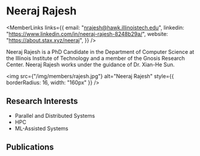 
# Neeraj Rajesh

<div style={{display: 'flex', flexDirection: 'row'}}>

<div style={{flex: 1, display: 'flex', flexDirection: 'column'}}>

<MemberLinks
  links={{
    email: "nrajesh@hawk.illinoistech.edu",
    linkedin: "https://www.linkedin.com/in/neeraj-rajesh-8248b29a/",
    website: "https://about.stax.xyz/neeraj",
  }}
/>

Neeraj Rajesh is a PhD Candidate in the Department of Computer Science at the Illinois Institute of Technology and a member of the Gnosis Research Center. Neeraj Rajesh works under the guidance of Dr. Xian-He Sun.

</div>

<div style={{paddingLeft: 32}}>

<img
  src={"/img/members/rajesh.jpg"}
  alt="Neeraj Rajesh"
  style={{ borderRadius: 16, width: "160px" }}
/>

</div>

</div>

## Research Interests

- Parallel and Distributed Systems
- HPC
- ML-Assisted Systems

## Publications

<MemberPublications authorShortName="N. Rajesh" />
